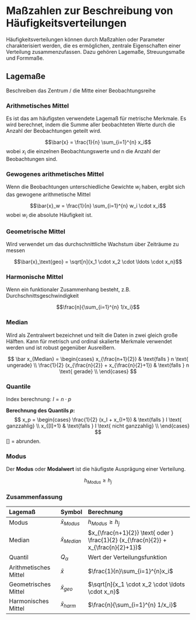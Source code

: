 # Maßzahlen zur Beschreibung von Häufigkeitsverteilungen
Häufigkeitsverteilungen können durch Maßzahlen oder Parameter charakterisiert werden, die es ermöglichen, zentrale Eigenschaften einer Verteilung zusammenzufassen. Dazu gehören Lagemaße, Streuungsmaße und Formmaße.

## Lagemaße
Beschreiben das Zentrum / die Mitte einer Beobachtungsreihe

### Arithmetisches Mittel
Es ist das am häufigsten verwendete Lagemaß für metrische Merkmale. Es wird berechnet, indem die Summe aller beobachteten Werte durch die Anzahl der Beobachtungen geteilt wird.

$$\bar{x} = \frac{1}{n} \sum_{i=1}^{n} x_i$$
wobei $x_i$ die einzelnen Beobachtungswerte und n die Anzahl der Beobachtungen sind.

### Gewogenes arithmetisches Mittel
Wenn die Beobachtungen unterschiedliche Gewichte $w_i$ haben, ergibt sich das gewogene arithmetische Mittel

$$\bar{x}_w = \frac{1}{n} \sum_{i=1}^{n} w_i \cdot x_i$$
wobei $w_i$ die absolute Häufigkeit ist.

### Geometrische Mittel
Wird verwendet um das durchschnittliche Wachstum über Zeiträume zu messen

$$\bar{x}_\text{geo} = \sqrt[n]{x_1 \cdot x_2 \cdot \ldots \cdot x_n}$$

### Harmonische Mittel
Wenn ein funktionaler Zusammenhang besteht, z.B. Durchschnittsgeschwindigkeit

$$\frac{n}{\sum_{i=1}^{n} 1/x_i}$$

### Median
Wird als Zentralwert bezeichnet und teilt die Daten in zwei gleich große Hälften. Kann für metrisch und ordinal skalierte Merkmale verwendet werden und ist robust gegenüber Ausreißern.

$$
\bar x_{Median} = 
\begin{cases} 
x_{\frac{n+1}{2}} & \text{falls } n \text{ ungerade} \\
\frac{1}{2} (x_{\frac{n}{2}} + x_{\frac{n}{2}+1}) & \text{falls } n \text{ gerade} \\
\end{cases}
$$

### Quantile
Index berechnung: $I = n \cdot p$

**Berechnung des Quantils $p$:**
$$
x_p = 
\begin{cases} 
\frac{1}{2} (x_I + x_{I+1}) & \text{falls } I \text{ ganzzahlig} \\
x_{[I]+1} & \text{falls } I \text{ nicht ganzzahlig} \\
\end{cases}
$$
[] = abrunden.

### Modus
Der **Modus** oder **Modalwert** ist die häufigste Ausprägung einer Verteilung.

$$h_{Modus} \geq h_j$$

### Zusammenfassung
Lagemaß                     Symbol                 Berechnung
-------------------------   --------------------   ----------------
Modus                       $\bar x_{Modus}$       $h_{Modus} \geq h_j$
Median                      $\bar x_{Median}$      $x_{\frac{n+1}{2}} \text{ oder } \frac{1}{2} (x_{\frac{n}{2}} + x_{\frac{n}{2}+1})$
Quantil                     $Q_\alpha$             Wert der Verteilungsfunktion
Arithmetisches Mittel       $\bar x$               $\frac{1}{n}\sum_{i=1}^{n}x_i$
Geometrisches Mittel        $\bar x_{geo}$         $\sqrt[n]{x_1 \cdot x_2 \cdot \ldots \cdot x_n}$
Harmonisches Mittel         $\bar x_{harm}$        $\frac{n}{\sum_{i=1}^{n} 1/x_i}$
-------------------------   --------------------   ----------------